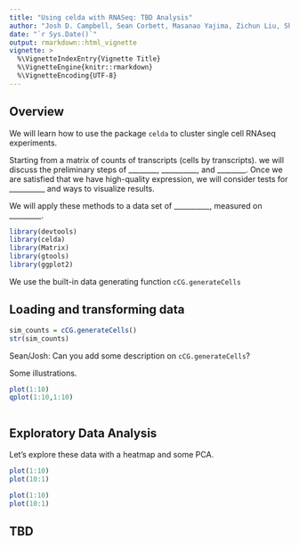 ```yaml
---
title: "Using celda with RNASeq: TBD Analysis"
author: "Josh D. Campbell, Sean Corbett, Masanao Yajima, Zichun Liu, Shiyi Yang, Tianwen Huan, Anahita Bahri"
date: "`r Sys.Date()`"
output: rmarkdown::html_vignette
vignette: >
  %\VignetteIndexEntry{Vignette Title}
  %\VignetteEngine{knitr::rmarkdown}
  %\VignetteEncoding{UTF-8}
---
```


## Overview

We will learn how to use the package `celda` to cluster single cell RNAseq experiments.

Starting from a matrix of counts of transcripts (cells by transcripts). we will discuss the preliminary steps of ________, __________, and ________. Once we are satisfied that we have high-quality expression, we will consider tests for __________ and ways to visualize results.  

We will apply these methods to a data set of __________, measured on _________. 

```r
library(devtools)
library(celda)
library(Matrix)
library(gtools)
library(ggplot2)
```


We use the built-in data generating function `cCG.generateCells`


## Loading and transforming data

```r
sim_counts = cCG.generateCells()
str(sim_counts)
```


Sean/Josh: Can you add some description on `cCG.generateCells`?

Some illustrations.

```r
plot(1:10)
qplot(1:10,1:10)



```


## Exploratory Data Analysis

Let’s explore these data with a heatmap and some PCA.

```r
plot(1:10)
plot(10:1)
```
```r
plot(1:10)
plot(10:1)
```


## TBD

